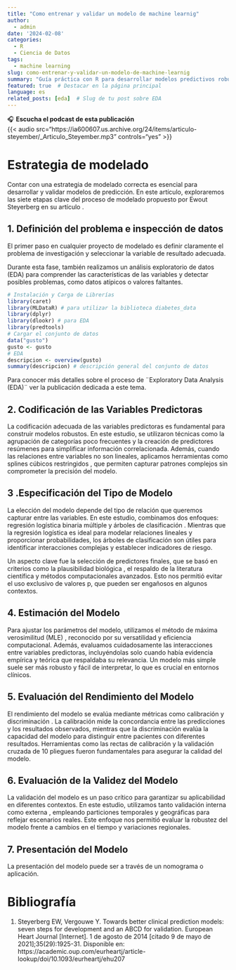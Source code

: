 ```yaml
---
title: "Como entrenar y validar un modelo de machine learnig"
author:
  - admin
date: '2024-02-08'
categories:
  - R
  - Ciencia de Datos
tags:
  - machine learning
slug: como-entrenar-y-validar-un-modelo-de-machine-learnig
summary: "Guía práctica con R para desarrollar modelos predictivos robustos en entornos clínicos, siguiendo la metodología de Steyerberg"
featured: true  # Destacar en la página principal
language: es
related_posts: [eda]  # Slug de tu post sobre EDA
---
```


🎧 **Escucha el podcast de esta publicación**  
{{< audio src="https://ia600607.us.archive.org/24/items/articulo-steyember/_Articulo_Steyember.mp3" controls="yes" >}}  


# Estrategia de modelado

Contar con una estrategia de modelado correcta es esencial para desarrollar y validar modelos de predicción. En este artículo, exploraremos las siete etapas clave del proceso de modelado propuesto por Ewout Steyerberg en su artículo . 

## 1. Definición del problema e inspección de datos {#sec-1}

El primer paso en cualquier proyecto de modelado es definir claramente el problema de investigación y seleccionar la variable de resultado adecuada. 

Durante esta fase, también realizamos un análisis exploratorio de datos (EDA) para comprender las características de las variables y detectar posibles problemas, como datos atípicos o valores faltantes. 


```r
# Instalación y Carga de Librerías
library(caret)
library(MLDataR) # para utilizar la biblioteca diabetes_data
library(dplyr)
library(dlookr) # para EDA
library(predtools)
# Cargar el conjunto de datos
data("gusto")
gusto <- gusto
# EDA
descripcion <- overview(gusto)
summary(descripcion) # descripción general del conjunto de datos
```

Para conocer más detalles sobre el proceso de ¨Exploratory Data Analysis (EDA)¨ ver la publicación dedicada a este tema.


## 2. Codificación de las Variables Predictoras {#sec-2}

La codificación adecuada de las variables predictoras es fundamental para construir modelos robustos. En este estudio, se utilizaron técnicas como la agrupación de categorías poco frecuentes y la creación de predictores resúmenes para simplificar información correlacionada. Además, cuando las relaciones entre variables no son lineales, aplicamos herramientas como splines cúbicos restringidos , que permiten capturar patrones complejos sin comprometer la precisión del modelo.


## 3 .Especificación del Tipo de Modelo {#sec-3}

La elección del modelo depende del tipo de relación que queremos capturar entre las variables. En este estudio, combinamos dos enfoques: regresión logística binaria múltiple y árboles de clasificación . Mientras que la regresión logística es ideal para modelar relaciones lineales y proporcionar probabilidades, los árboles de clasificación son útiles para identificar interacciones complejas y establecer indicadores de riesgo.

Un aspecto clave fue la selección de predictores finales, que se basó en criterios como la plausibilidad biológica , el respaldo de la literatura científica y métodos computacionales avanzados. Esto nos permitió evitar el uso exclusivo de valores p, que pueden ser engañosos en algunos contextos.

## 4. Estimación del Modelo {#sec-4}

Para ajustar los parámetros del modelo, utilizamos el método de máxima verosimilitud (MLE) , reconocido por su versatilidad y eficiencia computacional. Además, evaluamos cuidadosamente las interacciones entre variables predictoras, incluyéndolas solo cuando había evidencia empírica y teórica que respaldaba su relevancia. Un modelo más simple suele ser más robusto y fácil de interpretar, lo que es crucial en entornos clínicos.

## 5. Evaluación del Rendimiento del Modelo {#sec-5}

El rendimiento del modelo se evalúa mediante métricas como calibración y discriminación . La calibración mide la concordancia entre las predicciones y los resultados observados, mientras que la discriminación evalúa la capacidad del modelo para distinguir entre pacientes con diferentes resultados. Herramientas como las rectas de calibración y la validación cruzada de 10 pliegues fueron fundamentales para asegurar la calidad del modelo.

## 6. Evaluación de la Validez del Modelo {#sec-6}

La validación del modelo es un paso crítico para garantizar su aplicabilidad en diferentes contextos. En este estudio, utilizamos tanto validación interna como externa , empleando particiones temporales y geográficas para reflejar escenarios reales. Este enfoque nos permitió evaluar la robustez del modelo frente a cambios en el tiempo y variaciones regionales.

## 7. Presentación del Modelo {#sec-7}

La presentación del modelo puede ser a través de un nomograma o aplicación.

# Bibliografía

1.  Steyerberg EW, Vergouwe Y. Towards better clinical prediction models: seven steps for development and an ABCD for validation. European Heart Journal [Internet]. 1 de agosto de 2014 [citado 9 de mayo de 2021];35(29):1925-31. Disponible en: https://academic.oup.com/eurheartj/article-lookup/doi/10.1093/eurheartj/ehu207
